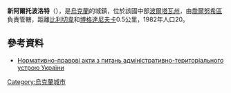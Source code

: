 '''新阿爾托波洛特'''（{{lang-uk|Новий Артополот}}），是[[烏克蘭|烏克蘭]]的城鎮，位於該國中部[[波爾塔瓦州|波爾塔瓦州]]，由[[喬爾努希區|喬爾努希區]]負責管轄，距離[[比利切韋|比利切韋]]和[[博格達尼夫卡_(喬爾努希區)|博格達尼夫卡]]0.5公里，1982年人口20。

==參考資料==
*[http://gska2.rada.gov.ua/pls/z7502/A035?rdat=03.11.2009&letter=10963 Нормативно-правові акти з питань адміністративно-територіального устрою України]{{dead link|date=2017年12月 |bot=InternetArchiveBot |fix-attempted=yes }}

{{Ukraine-geo-stub}}
[[Category:烏克蘭城市|Category:烏克蘭城市]]